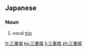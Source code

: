 ==Japanese==
{{ja-kanjitab|さん|じゅう|しょう|yomi=on}}

===Noun===
{{ja-noun|さんじゅうしょう}}

# vocal [[trio]]

[[fr:三重唱]]
[[ko:三重唱]]
[[li:三重唱]]
[[zh:三重唱]]